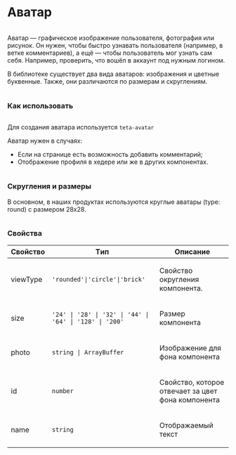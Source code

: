 
<Meta of={AvatarStories} />

<div class="column gap-24">
  <h1>Аватар</h1>
  <div class="column">
    <p>
      Аватар — графическое изображение пользователя, фотография или рисунок. Он нужен, чтобы быстро узнавать
      пользователя (например, в ветке комментариев), а ещё — чтобы пользователь мог узнать сам себя. Например,
      проверить, что вошёл в аккаунт под нужным логином.
    </p>
    <p>
      В библиотеке существует два вида аватаров: изображения и цветные буквенные. Также, они различаются по размерам и
      скруглениям.
    </p>
  </div>
  <h3>Как использовать</h3>
  <div class="column">
    <p>
      Для создания аватара используется <code>teta-avatar</code>
    </p>
    <p>Аватар нужен в случаях:</p>
    <ul>
      <li>Если на странице есть возможность добавить комментарий;</li>
      <li>Отображение профиля в хедере или же в других компонентах.</li>
    </ul>
  </div>
  <div class="column">
    <h3>Скругления и размеры</h3>
    <div>
      <p>В основном, в наших продуктах используются круглые аватары (type: round) с размером 28x28.</p>
    </div>
  </div>
  <div class="column">
    <h3>Свойства</h3>
    <table>
      <thead>
        <tr>
          <th>Свойство</th>
          <th>Tип</th>
          <th>Описание</th>
        </tr>
      </thead>
      <tbody>
        <tr>
          <td class="text-align-center">
            <p>viewType</p>
          </td>
          <td class="text-align-center">
            <code>'rounded'|'circle'|'brick'</code>
          </td>
          <td class="text-align-center">
            <p>Свойство округления компонента.</p>
          </td>
        </tr>
        <tr>
          <td class="text-align-center">
            <p>size</p>
          </td>
          <td class="text-align-center">
            <code>'24' | '28' | '32' | '44' | '64' | '128' | '200'</code>
          </td>
          <td class="text-align-center">
            <p>Размер компонента</p>
          </td>
        </tr>
        <tr>
          <td class="text-align-center">
            <p>photo</p>
          </td>
          <td class="text-align-center">
            <code>string | ArrayBuffer</code>
          </td>
          <td class="text-align-center">
            <p>Изображение для фона компонента</p>
          </td>
        </tr>
        <tr>
          <td class="text-align-center">
            <p>id</p>
          </td>
          <td class="text-align-center">
            <code>number</code>
          </td>
          <td class="text-align-center">
            <p>Свойство, которое отвечает за цвет фона компонента</p>
          </td>
        </tr>
        <tr>
          <td class="text-align-center">
            <p>name</p>
          </td>
          <td class="text-align-center">
            <code>string</code>
          </td>
          <td class="text-align-center">
            <p>Отображаемый текст</p>
          </td>
        </tr>
      </tbody>
    </table>
  </div>
</div>

